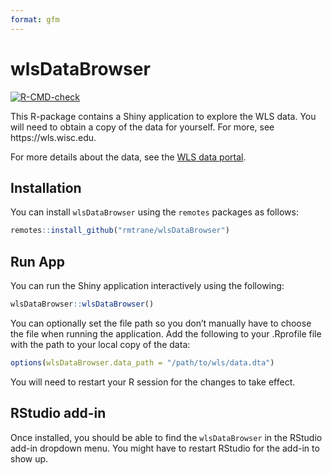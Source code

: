 ```yaml
---
format: gfm
---
```


<!-- README.md is generated from README.Rmd. Please edit that file -->


# wlsDataBrowser

<!-- badges: start -->
[![R-CMD-check](https://github.com/rmtrane/wlsDataBrowser/actions/workflows/R-CMD-check.yaml/badge.svg)](https://github.com/rmtrane/wlsDataBrowser/actions/workflows/R-CMD-check.yaml)
<!-- badges: end -->

This R-package contains a Shiny application to explore the WLS data. You will need to obtain a copy of the data for yourself. For more, see https://wls.wisc.edu. 

For more details about the data, see the [WLS data portal](https://wls.portal.ssc.wisc.edu).

## Installation

You can install `wlsDataBrowser` using the `remotes` packages as follows: 

``` r
remotes::install_github("rmtrane/wlsDataBrowser")
```

## Run App

You can run the Shiny application interactively using the following:

``` r
wlsDataBrowser::wlsDataBrowser()
```

You can optionally set the file path so you don't manually have to choose the file when running the application. Add the following to your .Rprofile file with the path to your local copy of the data:

``` r
options(wlsDataBrowser.data_path = "/path/to/wls/data.dta")
```

You will need to restart your R session for the changes to take effect.

## RStudio add-in

Once installed, you should be able to find the `wlsDataBrowser` in the RStudio add-in dropdown menu. You might have to restart RStudio for the add-in to show up.